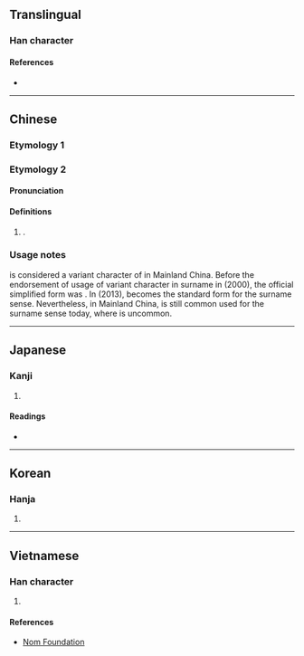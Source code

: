 {{also|𡩋|寗|宁}}
{{character info}}
==Translingual==

===Han character===
{{Han char|rn=101|rad=用|as=07|sn=12|four=30227|canj=JPBQ|ids=⿳宀心用}}

====References====
* {{Han ref|kx=0756.080|dkj=21717|dj=1166.100|hdz=20944.080|uh=752F|ud=29999|bh=DAAC|bd=55980}}

----

==Chinese==

===Etymology 1===
{{zh-see|寧|v}}

===Etymology 2===
{{zh-forms}}

====Pronunciation====
{{zh-pron
|m=Nìng
|m-s=
|c=ning6
|c-t=
|g=
|h=pfs=
|j=
|md=
|mn=
|mn-t=
|w=
|x=
|mc=y
|oc=2,y
|cat=pn
}}

====Definitions====
{{zh-hanzi}}

# {{surname|zh|nodot=1}}.

===Usage notes===
{{lang|zh|甯}} is considered a variant character of {{zh-l|寧}} in Mainland China. Before the endorsement of usage of variant character in surname in {{lang|zh|中华人民共和国国家通用语言文字法}} (2000), the official simplified form was {{lang|zh|宁}}. In {{lang|zh|通用规范汉字表}} (2013), {{lang|zh|甯}} becomes the standard form for the surname sense. Nevertheless, in Mainland China, {{lang|zh|宁}} is still common used for the surname sense today, where {{lang|zh|甯}} is uncommon.

----

==Japanese==

===Kanji===
{{ja-kanji|grade=|rs=用07}}

# {{rfdef|ja|sort=用07}}

====Readings====
* {{ja-readings|on=ねい, にゅう, でい, にょう|kun=ねがい|nanori=やす}}

----

==Korean==

===Hanja===
{{ko-hanja|hangeul=[[녕]]>[[영]]|eumhun=|rv=nyeong>yeong|mr=nyŏng>yŏng|y=nyeng>yeng}}

# {{rfdef|ko|sort=用07}}

----

==Vietnamese==

===Han character===
{{vi-readings|rs=用07|reading=ninh}}

# {{rfdef|vi|sort=用07}}

====References====
* [http://nomfoundation.org/common/nom_details.php?codepoint=752f Nom Foundation]